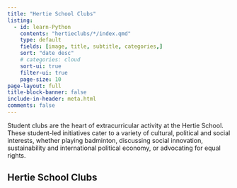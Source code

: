 ```yaml
---
title: "Hertie School Clubs"
listing:
  - id: learn-Python
    contents: "hertieclubs/*/index.qmd"
    type: default
    fields: [image, title, subtitle, categories,]  
    sort: "date desc"
    # categories: cloud
    sort-ui: true
    filter-ui: true
    page-size: 10
page-layout: full
title-block-banner: false
include-in-header: meta.html
comments: false
---
```


Student clubs are the heart of extracurricular activity at the Hertie School. These student-led initiatives cater to a variety of cultural, political and social interests, whether playing badminton, discussing social innovation, sustainability and international political economy, or advocating for equal rights.

## Hertie School Clubs

::: {#hertie-clubs}
:::